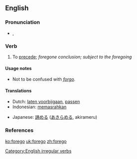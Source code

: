==English==

===Pronunciation===
*{{IPA|/'foɻgo/}}, {{SAMPA|/'/}}

===Verb===
{{en-verb|foregoes|foregoing|forewent|foregone}}

# To [[precede]]; ''foregone conclusion; subject to the foregoing''

====Usage notes====
*Not to be confused with ''[[forgo]]''.

====Translations====
{{top}}
*Dutch: [[laten voorbijgaan]], [[passen]]
*Indonesian: [[pasrah|memasrahkan]]
{{mid}}
*Japanese: [[諦める]] ([[あきらめる]], akirameru)
{{bottom}}

===References===
{{R:Century 1911}}
{{R:Webster 1913}}

[[Category:English irregular verbs]]

[[ko:forego]]
[[uk:forego]]
[[zh:forego]]